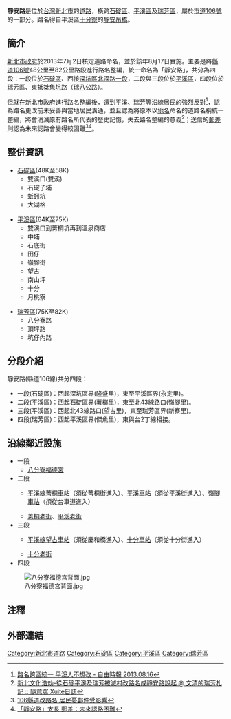 {{Refimprove|time=2015-03-04T05:35:15+00:00}}
{{Infobox TwRoad2|
|bgcolorh=DARKGREEN
|colorh=white
|name=[[File:TW_CHW106.svg|25px]]靜安路
|enname=Jing'an Rd.
|level=[[市區道路|市區道路]]
|length=35
|sec=一段～四段
|speedhigh=40
|lastext=
|line=雙向各一車道
|start=[[北深路|北深路一段]]
|end=𫙮魚坑路
|junc=[[文山路|文山路一段]]、[[碇坪路|碇坪路一段]]
|img=
|cap=
|size=
|left=[[北深路|北深路一段]]
|right={{僻字|𫙮|左魚右桀}}魚坑路
|leftlink=北深路
|leftdirection=W
|rightlink=𫙮魚坑路
|rightdirection=E
|rightend=Y
|SN=
|SNtype=
|SNNum=
|SN2=
|SN2type=
|SN2Num=
|SN3=
|SN3type=
|SN3Num=
}}
'''靜安路'''是位於[[台灣|台灣]][[新北市|新北市]]的[[道路|道路]]，橫跨[[石碇區|石碇區]]、[[平溪區|平溪區]]及[[瑞芳區|瑞芳區]]，屬於[[市道106號|市道106號]]的一部分。路名得自平溪區[[十分寮_(新北市)|十分寮]]的[[靜安吊橋|靜安吊橋]]。

==簡介==
[[新北市政府|新北市政府]]於2013年7月2日核定道路命名，並於該年8月17日實施。主要是將[[縣道106號|縣道106號]]48公里至82公里路段進行路名整編，統一命名為「靜安路」，共分為四段：一段位於[[石碇區|石碇區]]、西接[[深坑區|深坑區]][[北深路|北深路一段]]，二段與三段位於[[平溪區|平溪區]]，四段位於[[瑞芳區|瑞芳區]]、東抵[[桀魚坑路|桀魚坑路]]（[[瑞八公路|瑞八公路]]）。

但就在新北市政府進行路名整編後，遭到平溪、瑞芳等沿線居民的強烈反對<ref>[http://news.ltn.com.tw/news/local/paper/705743 路名跨區統一 平溪人不想改 - 自由時報 2013.08.16]</ref>，認為路名更改前未妥善與當地居民溝通，並且認為將原本以[[地名|地名]]命名的道路名稱統一整編，將會消滅原有路名所代表的歷史記憶，失去路名整編的意義<ref>[http://blog.xuite.net/rueifang.wenhnlin/sweethome/153261068 新北文化浩劫-從石碇平溪及瑞芳被滅村改路名成靜安路說起 @ 文清的瑞芳札記 :: 隨意窩 Xuite日誌]</ref>；送信的[[郵差|郵差]]則認為未來認路會變得較困難<ref>[http://n.yam.com/tlt/life/20130901/20130901722570.html 106縣道改路名 居民憂郵件受影響]</ref><ref>[http://www.udn.com/2013/8/30/NEWS/DOMESTIC/DOM2/8130763.shtml?ch=rss_local_taipei 「靜安路」太長 郵差：未來認路困難]{{dead link|date=2018年5月 |bot=InternetArchiveBot |fix-attempted=yes }}</ref>。

==整併資訊==
*[[石碇區|石碇區]](48K至58K)
**雙溪口(雙溪)
**石碇子埔
**蚯蚓坑
**大湖格

*[[平溪區|平溪區]](64K至75K)
**雙溪口到菁桐坑再到溫泉商店 
**中埔 
**石底街 
**田仔 
**嶺腳街 
**望古 
**南山坪 
**十分 
**月桃寮 

*[[瑞芳區|瑞芳區]](75K至82K) 
**八分寮路 
**頂坪路 
**坑仔內路

==分段介紹==
{{expand-section}}
靜安路(縣道106線)共分四段：
*一段(石碇區)：西起深坑區界(隆盛里)，東至平溪區界(永定里)。
*二段(平溪區)：西起石碇區界(薯榔里)，東至北43線路口(嶺腳里)。
*三段(平溪區)：西起北43線路口(望古里)，東至瑞芳區界(新寮里)。
*四段(瑞芳區)：西起平溪區界(傑魚里)，東與台2丁線相接。

==沿線鄰近設施==
{{expand-section}}
*一段
**[[八分寮福德宮|八分寮福德宮]]
*二段
**{{臺鐵}}[[平溪線|平溪線]][[菁桐車站|菁桐車站]]（須從菁桐街進入）、[[平溪車站|平溪車站]]（須從平溪街進入）、[[嶺腳車站|嶺腳車站]]（須從台車道進入）
**[[菁桐老街|菁桐老街]]、[[平溪老街|平溪老街]]
*三段
**{{臺鐵}}[[平溪線|平溪線]][[望古車站|望古車站]]（須從慶和橋進入）、[[十分車站|十分車站]]（須從十分街進入）
**[[十分老街|十分老街]]
*四段
[[File:八分寮福德宮背面.jpg|thumb]]

==注釋==
{{Reflist}}

==外部連結==


{{臺北公路網}}

[[Category:新北市道路|Category:新北市道路]]
[[Category:石碇區|Category:石碇區]]
[[Category:平溪區|Category:平溪區]]
[[Category:瑞芳區|Category:瑞芳區]]